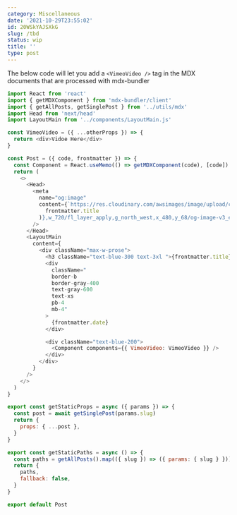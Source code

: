 ```yaml
---
category: Miscellaneous
date: '2021-10-29T23:55:02'
id: 20WSkYAJSXkG
slug: /tbd
status: wip
title: ''
type: post
---
```


The below code will let you add a `<VimeoVideo />` tag in the MDX documents that are processed with mdx-bundler


```javascript
import React from 'react'
import { getMDXComponent } from 'mdx-bundler/client'
import { getAllPosts, getSinglePost } from '../utils/mdx'
import Head from 'next/head'
import LayoutMain from '../components/LayoutMain.js'

const VimeoVideo = ({ ...otherProps }) => {
  return <div>Vidoe Here</div>
}

const Post = ({ code, frontmatter }) => {
  const Component = React.useMemo(() => getMDXComponent(code), [code])
  return (
    <>
      <Head>
        <meta
          name="og:image"
          content={`https://res.cloudinary.com/awsimages/image/upload/c_fit,l_text:Arial_68_bold:${encodeURIComponent(
            frontmatter.title
          )},w_720/fl_layer_apply,g_north_west,x_480,y_68/og-image-v3_eka6dz.png`}
        />
      </Head>
      <LayoutMain
        content={
          <div className="max-w-prose">
            <h3 className="text-blue-300 text-3xl ">{frontmatter.title}</h3>
            <div
              className="
              border-b 
              border-gray-400 
              text-gray-600 
              text-xs 
              pb-4
              mb-4"
            >
              {frontmatter.date}
            </div>

            <div className="text-blue-200">
              <Component components={{ VimeoVideo: VimeoVideo }} />
            </div>
          </div>
        }
      />
    </>
  )
}

export const getStaticProps = async ({ params }) => {
  const post = await getSinglePost(params.slug)
  return {
    props: { ...post },
  }
}

export const getStaticPaths = async () => {
  const paths = getAllPosts().map(({ slug }) => ({ params: { slug } }))
  return {
    paths,
    fallback: false,
  }
}

export default Post
```